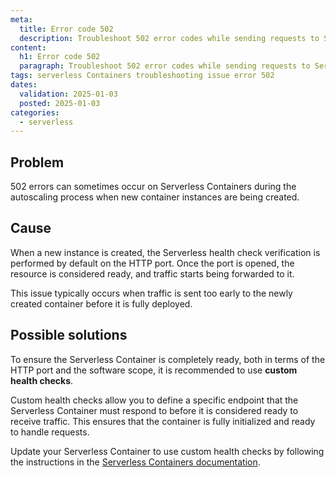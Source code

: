 ```yaml
---
meta:
  title: Error code 502
  description: Troubleshoot 502 error codes while sending requests to Serverless Containers.
content:
  h1: Error code 502
  paragraph: Troubleshoot 502 error codes while sending requests to Serverless Containers.
tags: serverless Containers troubleshooting issue error 502
dates:
  validation: 2025-01-03
  posted: 2025-01-03
categories:
  - serverless
---
```


## Problem

502 errors can sometimes occur on Serverless Containers during the autoscaling process when new container instances are being created.

## Cause

When a new instance is created, the Serverless health check verification is performed by default on the HTTP port. Once the port is opened, the resource is considered ready, and traffic starts being forwarded to it.

This issue typically occurs when traffic is sent too early to the newly created container before it is fully deployed.

## Possible solutions

To ensure the Serverless Container is completely ready, both in terms of the HTTP port and the software scope, it is recommended to use **custom health checks**.

Custom health checks allow you to define a specific endpoint that the Serverless Container must respond to before it is considered ready to receive traffic. This ensures that the container is fully initialized and ready to handle requests.

Update your Serverless Container to use custom health checks by following the instructions in the [Serverless Containers documentation](/serverless-containers/how-to/manage-a-container/#how-to-manage-a-container-deployment).
